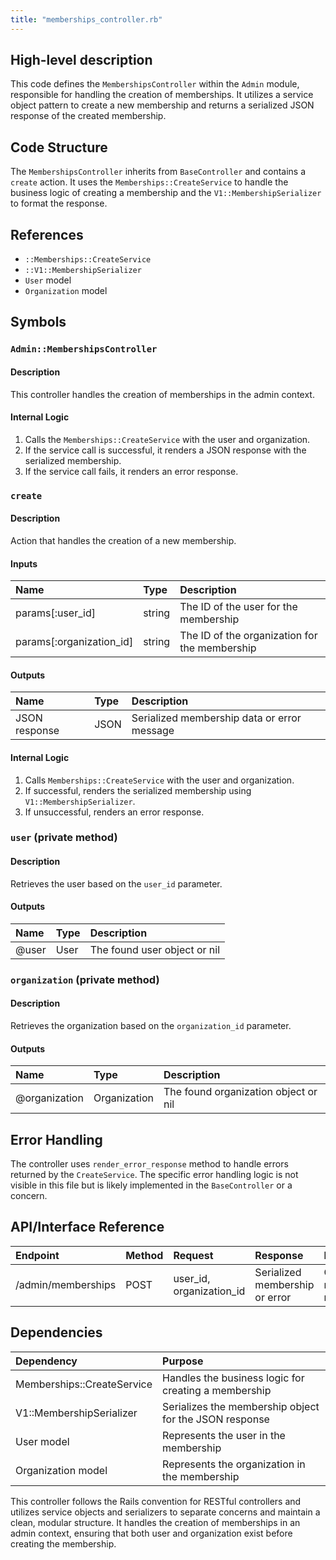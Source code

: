 ```yaml
---
title: "memberships_controller.rb"
---
```


## High-level description
This code defines the `MembershipsController` within the `Admin` module, responsible for handling the creation of memberships. It utilizes a service object pattern to create a new membership and returns a serialized JSON response of the created membership.

## Code Structure
The `MembershipsController` inherits from `BaseController` and contains a `create` action. It uses the `Memberships::CreateService` to handle the business logic of creating a membership and the `V1::MembershipSerializer` to format the response.

## References
- `::Memberships::CreateService`
- `::V1::MembershipSerializer`
- `User` model
- `Organization` model

## Symbols

### `Admin::MembershipsController`
#### Description
This controller handles the creation of memberships in the admin context.

#### Internal Logic
1. Calls the `Memberships::CreateService` with the user and organization.
2. If the service call is successful, it renders a JSON response with the serialized membership.
3. If the service call fails, it renders an error response.

### `create`
#### Description
Action that handles the creation of a new membership.

#### Inputs
| Name | Type | Description |
|:-----|:-----|:------------|
| params[:user_id] | string | The ID of the user for the membership |
| params[:organization_id] | string | The ID of the organization for the membership |

#### Outputs
| Name | Type | Description |
|:-----|:-----|:------------|
| JSON response | JSON | Serialized membership data or error message |

#### Internal Logic
1. Calls `Memberships::CreateService` with the user and organization.
2. If successful, renders the serialized membership using `V1::MembershipSerializer`.
3. If unsuccessful, renders an error response.

### `user` (private method)
#### Description
Retrieves the user based on the `user_id` parameter.

#### Outputs
| Name | Type | Description |
|:-----|:-----|:------------|
| @user | User | The found user object or nil |

### `organization` (private method)
#### Description
Retrieves the organization based on the `organization_id` parameter.

#### Outputs
| Name | Type | Description |
|:-----|:-----|:------------|
| @organization | Organization | The found organization object or nil |

## Error Handling
The controller uses `render_error_response` method to handle errors returned by the `CreateService`. The specific error handling logic is not visible in this file but is likely implemented in the `BaseController` or a concern.

## API/Interface Reference
| Endpoint | Method | Request | Response | Description |
|:---------|:-------|:--------|:---------|:------------|
| /admin/memberships | POST | user_id, organization_id | Serialized membership or error | Creates a new membership |

## Dependencies
| Dependency | Purpose |
|:-----------|:--------|
| Memberships::CreateService | Handles the business logic for creating a membership |
| V1::MembershipSerializer | Serializes the membership object for the JSON response |
| User model | Represents the user in the membership |
| Organization model | Represents the organization in the membership |

This controller follows the Rails convention for RESTful controllers and utilizes service objects and serializers to separate concerns and maintain a clean, modular structure. It handles the creation of memberships in an admin context, ensuring that both user and organization exist before creating the membership.